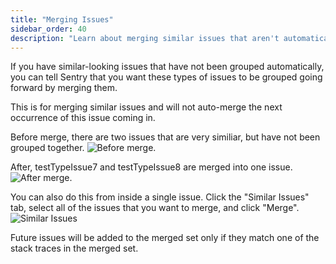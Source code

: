```yaml
---
title: "Merging Issues"
sidebar_order: 40
description: "Learn about merging similar issues that aren't automatically grouped."
---
```


If you have similar-looking issues that have not been grouped automatically, you can tell Sentry that you want these types of issues to be grouped going forward by merging them.

This is for merging similar issues and will not auto-merge the next occurrence of this issue coming in.
<!-- what exactly what does the statement above mean? Do we mean, this won't happen if the next event doesn't have the same stack trace? See note at end.-->
<!-- Are these screenshots a good representation of what happens? I'm not sure if they're doing a good job of illustrating the point. -->

Before merge, there are two issues that are very similiar, but have not been grouped together.
![Before merge.](before-merge.png)

After, testTypeIssue7 and testTypeIssue8 are merged into one issue.
![After merge.](after-merge.png)

You can also do this from inside a single issue. Click the "Similar Issues" tab, select all of the issues that you want to merge, and click "Merge".
![Similar Issues](similar-issues.png)

<Alert level="info">

Future issues will be added to the merged set only if they match one of the stack traces in the merged set.

</Alert>
